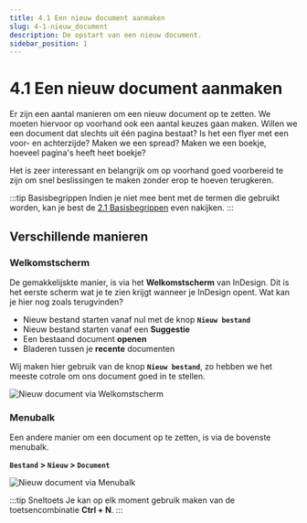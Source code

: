 ```yaml
---
title: 4.1 Een nieuw document aanmaken
slug: 4-1-nieuw_document
description: De opstart van een nieuw document.
sidebar_position: 1
---
```



# 4.1 Een nieuw document aanmaken

Er zijn een aantal manieren om een nieuw document op te zetten. We moeten hiervoor op voorhand ook een aantal keuzes gaan maken. Willen we een document dat slechts uit één pagina bestaat? Is het een flyer met een voor- en achterzijde? Maken we een spread? Maken we een boekje, hoeveel pagina's heeft heet boekje?

Het is zeer interessant en belangrijk om op voorhand goed voorbereid te zijn om snel beslissingen te maken zonder erop te hoeven terugkeren.

:::tip Basisbegrippen
Indien je niet mee bent met de termen die gebruikt worden, kan je best de [2.1 Basisbegrippen](../begrippen-terminologie/2-1-basisbegrippen) even nakijken.
:::

## Verschillende manieren

### Welkomstscherm

De gemakkelijskte manier, is via het **Welkomstscherm** van InDesign. Dit is het eerste scherm wat je te zien krijgt wanneer je InDesign opent. Wat kan je hier nog zoals terugvinden?
- Nieuw bestand starten vanaf nul met de knop **`Nieuw bestand`**
- Nieuw bestand starten vanaf een **Suggestie**
- Een bestaand document **openen**
- Bladeren tussen je **recente** documenten

Wij maken hier gebruik van de knop **`Nieuw bestand`**, zo hebben we het meeste cotrole om ons document goed in te stellen.

![Nieuw document via Welkomstscherm](img/new-doc.jpg)

### Menubalk

Een andere manier om een document op te zetten, is via de bovenste menubalk.

**`Bestand` > `Nieuw` > `Document`**

![Nieuw document via Menubalk](img/new-doc-menu.jpg)

:::tip Sneltoets
Je kan op elk moment gebruik maken van de toetsencombinatie **<Highlight>Ctrl</Highlight> + <Highlight>N</Highlight>**.
:::